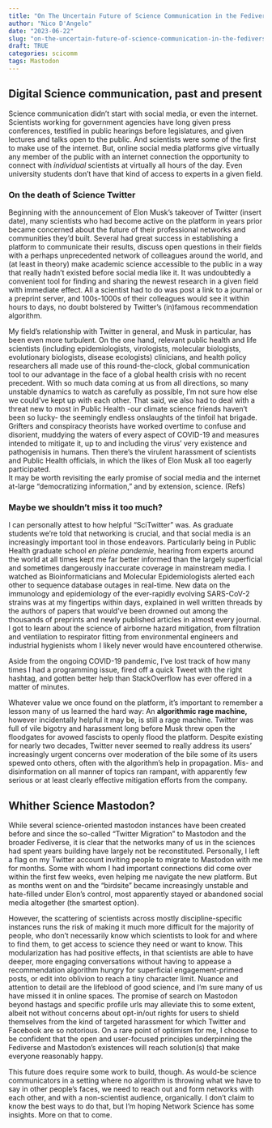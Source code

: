 ```yaml
---
title: "On The Uncertain Future of Science Communication in the Fediverse"
author: "Nico D'Angelo"
date: "2023-06-22"
slug: "on-the-uncertain-future-of-science-communication-in-the-fediverse"
draft: TRUE
categories: scicomm
tags: Mastodon
---
```

## Digital Science communication, past and present

Science communication didn't start with social media, or even the internet. Scientists working for government agencies have long given press conferences, testified in public hearings before legislatures, and given lectures and talks open to the public. And scientists were some of the first to make use of the internet.  But, online social media platforms give virtually any member of the public with an internet connection the opportunity to connect with *individual* scientists at virtually all hours of the day. Even university students don't have that kind of access to experts in a given field. 

### On the death of Science Twitter

Beginning with the announcement of Elon Musk's takeover of Twitter (insert date), many scientists who had become active on the platform in years prior became concerned about the future of their professional networks and communities they'd built. Several had great success in establishing a platform to communicate their results, discuss open questions in their fields with a perhaps unprecedented network of colleagues around the world, and (at least in theory) make academic science accessible to the public in a way that really hadn't existed before social media like it.  It was undoubtedly a convenient tool for finding and sharing the newest research in a given field with immediate effect. All a scientist had to do was post a link to a journal or a preprint server, and 100s-1000s of their colleagues would see it within hours to days, no doubt bolstered by Twitter's (in)famous recommendation algorithm.


My field's relationship with Twitter in general, and Musk in particular, has been even more turbulent. On the one hand,  relevant public health  and life scientists (including epidemiologists, virologists, molecular biologists, evolutionary biologists, disease ecologists) clinicians, and health policy researchers all made use of this round-the-clock, global communication tool to our advantage in the face of a global health crisis with no recent precedent. With so much data coming at us from all directions, so many unstable dynamics to watch as carefully as possible, I'm not sure how else we could've kept up with each other. That said, we also had to deal with a threat new to most in Public Health -our climate science friends haven't been so lucky- the seemingly endless onslaughts of the tinfoil hat brigade. Grifters and conspiracy theorists have worked overtime to confuse and disorient, muddying the waters of every aspect of COVID-19 and measures intended to mitigate it, up to and including the virus' very existence and pathogenisis in humans. Then there's the virulent harassment of scientists and Public Health officials, in which the likes of Elon Musk all too eagerly participated.    
It may be worth revisiting the early promise of social media and the internet at-large "democratizing information," and by extension, science. (Refs)

### Maybe we shouldn't miss it too much?

I can personally attest to how helpful "SciTwitter" was. As graduate students we're told that networking is crucial, and that social media is an increasingly important tool in those endeavors. Particularly being in Public Health graduate school *en pleine pandemie*, hearing from experts around the world at all times kept me far better informed than the largely superficial and sometimes dangerously inaccurate coverage in mainstream media. I watched as Bioinformaticians and Molecular Epidemiologists alerted each other to sequence database outages in real-time. New data on the immunology and epidemiology of the ever-rapidly evolving SARS-CoV-2 strains was at my fingertips within days, explained in well written threads by the authors of papers that would've been drowned out among the thousands of preprints and newly published articles in almost every journal. I got to learn about the science of airborne hazard mitigation, from filtration and ventilation to respirator fitting from environmental engineers and industrial hygienists  whom I likely never would have encountered otherwise.

Aside from the ongoing COVID-19 pandemic, I've lost track of how many times I had a programming issue, fired off a quick Tweet with the right hashtag, and gotten better help than StackOverflow has ever offered in a matter of minutes.


Whatever value we once found on the platform, it's important to remember a lesson many of us learned the hard way: An **algorithmic rage machine,** however incidentally helpful it may be, is still a rage machine. Twitter was full of vile bigotry and harassment long before Musk threw open the floodgates for avowed fascists to openly flood the platform. Despite existing for nearly two decades, Twitter never seemed to really address its users' increasingly urgent concerns over moderation of the bile some of its users spewed onto others, often with the algorithm's help in propagation. Mis- and disinformation on all manner of topics ran rampant, with apparently few serious or at least clearly effective mitigation efforts from the company.

## Whither Science Mastodon?

While several science-oriented mastodon instances have been created before and since the so-called "Twitter Migration" to Mastodon and the broader Fediverse, it is clear that the networks many of us in the sciences had spent years building have largely not be reconstituted. Personally, I left a flag on my Twitter account inviting people to migrate to Mastodon with me for months. Some with whom I had important connections did come over within the first few weeks, even helping me navigate the new platform. But as months went on and the "birdsite" became increasingly unstable and hate-filled under Elon's control, most apparently stayed or abandoned social media altogether (the smartest option).  

However, the scattering of scientists across mostly discipline-specific instances runs the risk of making it much more difficult for the majority of people, who don't necessarily know which scientists to look for and where to find them, to get access to science they need or want to know. This modularization has had positive effects, in that scientists are able to have deeper, more engaging conversations without having to appease a recommendation algorithm hungry for superficial engagement-primed posts, or edit into oblivion to reach a tiny character limit. Nuance and attention to detail are the lifeblood of good science, and I'm sure many of us have missed it in online spaces.  The promise of search on Mastodon beyond hastags and specific profile urls may alleviate this to some extent, albeit not without concerns about opt-in/out rights for users to shield themselves from the kind of targeted harassment for which Twitter and Facebook are so notorious. On a rare point of optimism for me, I choose to be confident that the open and user-focused principles underpinning the Fediverse and Mastodon's existences will reach solution(s) that make everyone reasonably happy.

This future does require some work to build, though. As would-be science communicators in a setting where no algorithm is throwing what we have to say in other people's faces, we need to reach out and form networks with each other, and with a non-scientist audience, organically. I don't claim to know the best ways to do that, but I'm hoping Network Science has some insights. More on that to come. 

<!--- Put this in a different post?

### On recentralization, or, don't feed the data parasites

Mastodon has been abuzz with concerns about another problem: the perceived encroachment of the same corporations behind the platforms so many left behind into the Fediverse. Not long after Elon's takeover, Jack Dorsey launched "BlueSky," a comparatively bare bones, invite-only platform based largely on Twitter source. It currently does not federate, but it seems likely that will happen in the future. Of seemingly more urgent concern is the news that "Meta," the parent company of Facebook conveniently rebranded to distance itself from Cambridge Analytica and the sentiment analysis feedback loop-driven organization of several fascist coup attempts around the world, is planning to launch its own social network based on Mastodon's source, with the apparent intention of federating. 
--->